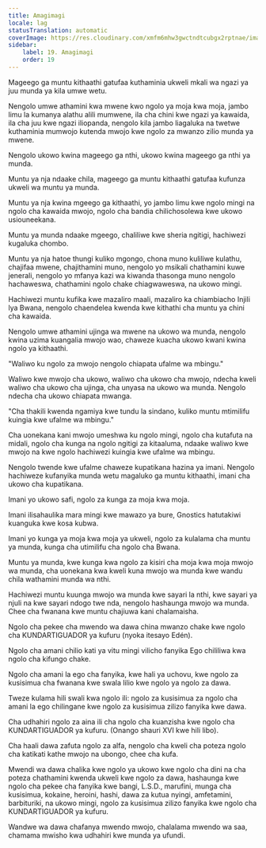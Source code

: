 ```yaml
---
title: Amagimagi
locale: lag
statusTranslation: automatic
coverImage: https://res.cloudinary.com/xmfm6mhw3gwctndtcubgx2rptnae/image/upload/v1741354419/small_cover_la_gran_rebelion_28716e29d2.webp
sidebar:
    label: 19. Amagimagi
    order: 19
---
```

Mageego ga muntu kithaathi gatufaa kuthaminia ukweli mkali wa ngazi ya juu munda ya kila umwe wetu.

Nengolo umwe athamini kwa mwene kwo ngolo ya moja kwa moja, jambo limu la kumanya alathu alili mumwene, ila cha chini kwe ngazi ya kawaida, ila cha juu kwe ngazi iliopanda, nengolo kila jambo liagaluka na twetwe kuthaminia mumwojo kutenda mwojo kwe ngolo za mwanzo zilio munda ya mwene.

Nengolo ukowo kwina mageego ga nthi, ukowo kwina mageego ga nthi ya munda.

Muntu ya nja ndaake chila, mageego ga muntu kithaathi gatufaa kufunza ukweli wa muntu ya munda.

Muntu ya nja kwina mgeego ga kithaathi, yo jambo limu kwe ngolo mingi na ngolo cha kawaida mwojo, ngolo cha bandia chilichosolewa kwe ukowo usiouneekana.

Muntu ya munda ndaake mgeego, chaliliwe kwe sheria ngitigi, hachiwezi kugaluka chombo.

Muntu ya nja hatoe thungi kuliko mgongo, chona muno kuliliwe kulathu, chajifaa mwene, chajithamini muno, nengolo yo msikali chathamini kuwe jenerali, nengolo yo mfanya kazi wa kiwanda thasonga muno nengolo hachaweswa, chathamini ngolo chake chiagwaweswa, na ukowo mingi.

Hachiwezi muntu kufika kwe mazaliro maali, mazaliro ka chiambiacho Injili lya Bwana, nengolo chaendelea kwenda kwe kithathi cha muntu ya chini cha kawaida.

Nengolo umwe athamini ujinga wa mwene na ukowo wa munda, nengolo kwina uzima kuangalia mwojo wao, chaweze kuacha ukowo kwani kwina ngolo ya kithaathi.

"Waliwo ku ngolo za mwojo nengolo chiapata ufalme wa mbingu."

Waliwo kwe mwojo cha ukowo, waliwo cha ukowo cha mwojo, ndecha kweli waliwo cha ukowo cha ujinga, cha unyasa na ukowo wa munda. Nengolo ndecha cha ukowo chiapata mwanga.

"Cha thakili kwenda ngamiya kwe tundu la sindano, kuliko muntu mtimilifu kuingia kwe ufalme wa mbingu."

Cha uonekana kani mwojo umeshwa ku ngolo mingi, ngolo cha kutafuta na midali, ngolo cha kunga na ngolo ngitigi za kitaaluma, ndaake waliwo kwe mwojo na kwe ngolo hachiwezi kuingia kwe ufalme wa mbingu.

Nengolo twende kwe ufalme chaweze kupatikana hazina ya imani. Nengolo hachiweze kufanyika munda wetu magaluko ga muntu kithaathi, imani cha ukowo cha kupatikana.

Imani yo ukowo safi, ngolo za kunga za moja kwa moja.

Imani ilisahaulika mara mingi kwe mawazo ya bure, Gnostics hatutakiwi kuanguka kwe kosa kubwa.

Imani yo kunga ya moja kwa moja ya ukweli, ngolo za kulalama cha muntu ya munda, kunga cha utimilifu cha ngolo cha Bwana.

Muntu ya munda, kwe kunga kwa ngolo za kisiri cha moja kwa moja mwojo wa munda, cha uonekana kwa kweli kuna mwojo wa munda kwe wandu chila wathamini munda wa nthi.

Hachiwezi muntu kuunga mwojo wa munda kwe sayari la nthi, kwe sayari ya njuli na kwe sayari ndogo twe nda, nengolo hashaunga mwojo wa munda. Chee cha fwanana kwe muntu chajiuwa kani chalamaisha.

Ngolo cha pekee cha mwendo wa dawa china mwanzo chake kwe ngolo cha KUNDARTIGUADOR ya kufuru (nyoka itesayo Edén).

Ngolo cha amani chilio kati ya vitu mingi vilicho fanyika Ego chililiwa kwa ngolo cha kifungo chake.

Ngolo cha amani la ego cha fanyika, kwe hali ya uchovu, kwe ngolo za kusisimua cha fwanana kwe swala lilio kwe ngolo ya ngolo za dawa.

Tweze kulama hili swali kwa ngolo ili: ngolo za kusisimua za ngolo cha amani la ego chilingane kwe ngolo za kusisimua zilizo fanyika kwe dawa.

Cha udhahiri ngolo za aina ili cha ngolo cha kuanzisha kwe ngolo cha KUNDARTIGUADOR ya kufuru. (Onango shauri XVI kwe hili libo).

Cha haali dawa zafuta ngolo za alfa, nengolo cha kweli cha poteza ngolo cha katikati kathe mwojo na ubongo, chee cha kufa.

Mwendi wa dawa chalika kwe ngolo ya ukowo kwe ngolo cha dini na cha poteza chathamini kwenda ukweli kwe ngolo za dawa, hashaunga kwe ngolo cha pekee cha fanyika kwe bangi, L.S.D., marufini, munga cha kusisimua, kokaine, heroini, hashi, dawa za kutua nyingi, amfetamini, barbituriki, na ukowo mingi, ngolo za kusisimua zilizo fanyika kwe ngolo cha KUNDARTIGUADOR ya kufuru.

Wandwe wa dawa chafanya mwendo mwojo, chalalama mwendo wa saa, chamama mwisho kwa udhahiri kwe munda ya ufundi.

